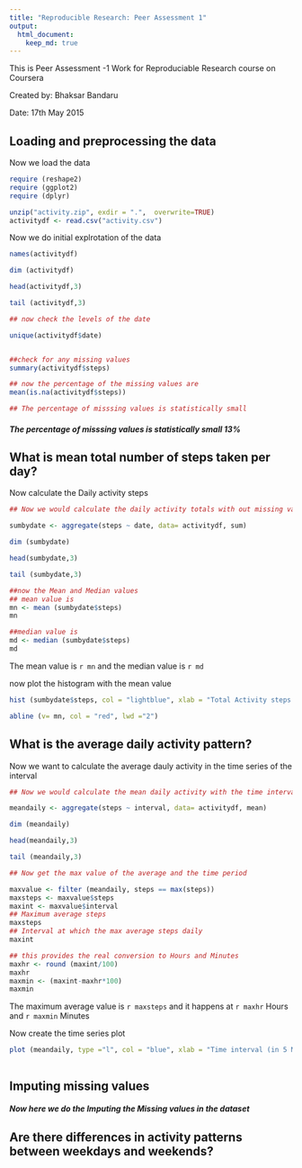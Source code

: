 ```yaml
---
title: "Reproducible Research: Peer Assessment 1"
output: 
  html_document:
    keep_md: true
---
```

 This is Peer Assessment -1 Work for 
 Reproduciable Research course on Coursera
 
 Created by: Bhaksar Bandaru

 Date: 17th May 2015


## Loading and preprocessing the data

Now we load the data 

```r
require (reshape2)
require (ggplot2)
require (dplyr)

unzip("activity.zip", exdir = ".",  overwrite=TRUE)
activitydf <- read.csv("activity.csv")

```
 

Now we do initial explrotation of the data

```r

names(activitydf) 

dim (activitydf)

head(activitydf,3)

tail (activitydf,3)

## now check the levels of the date

unique(activitydf$date)


##check for any missing values
summary(activitydf$steps)

## now the percentage of the missing values are 
mean(is.na(activitydf$steps))

## The percentage of misssing values is statistically small 

```
##### The percentage of misssing values is statistically small 13%

## What is mean total number of steps taken per day?

Now calculate the Daily activity steps 

```r

## Now we would calculate the daily activity totals with out missing value 

sumbydate <- aggregate(steps ~ date, data= activitydf, sum)

dim (sumbydate)

head(sumbydate,3)

tail (sumbydate,3)

##now the Mean and Median values
## mean value is 
mn <- mean (sumbydate$steps)
mn 

##median value is 
md <- median (sumbydate$steps)
md


```
The mean value is `r mn` and the median value is `r md` 

now plot the histogram with the mean value

```r


hist (sumbydate$steps, col = "lightblue", xlab = "Total Activity steps per day", main ="Histogram of Total Steps per Day" )

abline (v= mn, col = "red", lwd ="2")


```

## What is the average daily activity pattern?

Now we want to calculate the average dauly activity in the time series of the interval

```r

## Now we would calculate the mean daily activity with the time interval 

meandaily <- aggregate(steps ~ interval, data= activitydf, mean)

dim (meandaily)

head(meandaily,3)

tail (meandaily,3)

## Now get the max value of the average and the time period

maxvalue <- filter (meandaily, steps == max(steps))
maxsteps <- maxvalue$steps
maxint <- maxvalue$interval
## Maximum average steps
maxsteps
## Interval at which the max average steps daily
maxint

## this provides the real conversion to Hours and Minutes
maxhr <- round (maxint/100)
maxhr
maxmin <- (maxint-maxhr*100)
maxmin


```
The maximum average value is `r maxsteps` and it happens at `r maxhr` Hours and `r maxmin` Minutes

Now create the time series plot
 
```r


plot (meandaily, type ="l", col = "blue", xlab = "Time interval (in 5 Min) ", ylab = "Average steps per Day", main ="Time series plot of Average Steps per Day" )



```


## Imputing missing values

##### Now here we do the Imputing the Missing values in the dataset


## Are there differences in activity patterns between weekdays and weekends?
